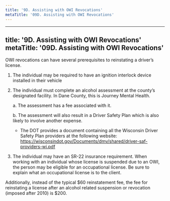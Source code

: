 ```yaml
---
title: '9D.	Assisting with OWI Revocations'
metaTitle: '09D. Assisting with OWI Revocations'
---
```


---
title: '9D.	Assisting with OWI Revocations'
metaTitle: '09D. Assisting with OWI Revocations'
---

OWI revocations can have several prerequisites to reinstating a driver’s license.

1. The individual may be required to have an ignition interlock device installed in their vehicle

2. The individual must complete an alcohol assessment at the county’s designated facility. In Dane County, this is Journey Mental Health.
  
    a. The assessment has a fee associated with it.

    b. The assessment will also result in a Driver Safety Plan which is also likely to involve another expense.
    
   * The DOT provides a document containing all the Wisconsin Driver Safety Plan providers at the following website:    https://wisconsindot.gov/Documents/dmv/shared/driver-saf-providers-wi.pdf

 3. The individual may have an SR-22 insurance requirement. When working with an individual whose license is suspended due to an OWI, the person may be eligible for an occupational license. Be sure to explain what an occupational license is to the client.

Additionally, instead of the typical $60 reinstatement fee, the fee for reinstating a license after an alcohol related suspension or revocation (imposed after 2010) is $200.









